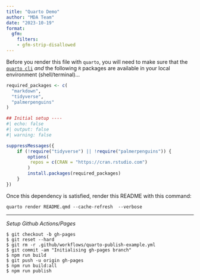 ```yaml
---
title: "Quarto Demo"
author: "MDA Team"
date: "2023-10-19"
format:
  gfm:
    filters:
    - gfm-strip-disallowed
---
```



Before you render this file with `quarto`, you will need to make sure that
the [`quarto cli`](https://quarto.org/docs/get-started/) *and* the following `R` packages are available in your local
environment (shell/terminal)...
```r
required_packages <- c(
  "markdown",
  "tidyverse",
  "palmerpenguins"
)
```

```r
## Initial setup ----
#| echo: false
#| output: false
#| warning: false

suppressMessages({
    if (!require("tidyverse") || !require("palmerpenguins")) {
        options(
         repos = c(CRAN = "https://cran.rstudio.com")
        )
        install.packages(required_packages)
    }
})
```

Once this dependency is satisfied, render this README with this command:
```
quarto render README.qmd --cache-refresh  --verbose
```

---

_Setup Github Actions/Pages_
```
$ git checkout -b gh-pages
$ git reset --hard
$ git rm -r .github/workflows/quarto-publish-example.yml
$ git commit -am "Initialising gh-pages branch"
$ npm run build
$ git push -u origin gh-pages
$ npm run build:all
$ npm run publish
```
